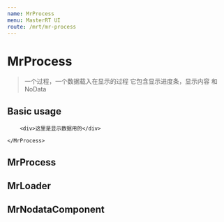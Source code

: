 ```yaml
---
name: MrProcess
menu: MasterRT UI
route: /mrt/mr-process
---
```



# MrProcess
> 一个过程，一个数据载入在显示的过程
> 它包含显示进度条，显示内容 和 NoData

## Basic usage

<Playground>
    <MrProcess start={100} data={[]}>

        <div>这里是显示数据用的</div>

    </MrProcess>
</Playground>

## MrProcess

<PropsTable of={MrProcess} />

## MrLoader

<PropsTable of={MrLoader} />

## MrNodataComponent

<PropsTable of={MrNodataComponent} />